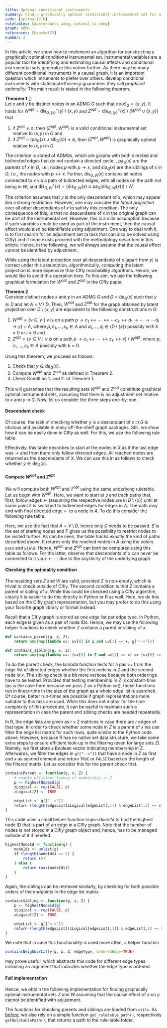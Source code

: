 ```yaml
---
title: Optimal conditional instruments
summary: Find a graphically optimal conditional instrumental set for a given ADMG and a treatment and outcome variable.
code: [optimalIV.R]
ruletables: [descendants_admg, optimal_iv_admg]
graph: ADMG
references: [henckelIV]
number: 2
---
```



In this article, we show how to implement an algorithm for constructing a graphically optimal conditional instrumental set. Instrumental variables are a popular tool for identifying and estimating causal effects and conditional instrumental sets generalize this notion further. As there may be many different conditional instruments in a causal graph, it is an important question which intruments to prefer over others. <Reference id="henckelIV" format="author(year)"/> develop conditonal instruments with statistical efficiency guarantees they call *graphical optimality*. The main result is stated in the following theorem. 

**Theorem 1** [<Reference id="henckelIV" format="author(year)"/>]    
Let $x$ and $y$ be distinct nodes in an ADMG $G$ such that $\text{de}(x)_G = \{x, y\}$. It holds for $W^{\text{opt}} = \text{dis}^+_{G, \{x\}}(y) \setminus \{x, y\}$ and $Z^{\text{opt}} = \text{dis}^+_{G, \{y\}}(x) \setminus (W^{\text{opt}} \cup \{x, y\})$ that
1. if $Z^\text{opt} \neq \emptyset$, then $(Z^\text{opt}, W^\text{opt})$ is a valid conditional instrumental set relative to $(x, y)$ in $G$ and
2. if $Z^\text{opt} \cap (\text{pa}_G(x) \cup \text{sib}_G(x)) \neq \emptyset$, then $(Z^\text{opt}, W^\text{opt})$ is graphically optimal relative to $(x, y)$ in $G$. 

The criterion is stated of ADMGs, which are graphs with both directed and bidirected edges that do not contain a directed cycle. , $\text{pa}_G(x)$ are the parents of $x$ in $G$, i.e., nodes $p$ with $p \rightarrow x$, and $\text{sib}_G(x)$ are the siblings of $x$ in $G$, i.e., the nodes with $p \leftrightarrow x$. Further, $\text{dis}_{G, W}(x)$ contains all nodes connected to $x$ via a path of bidirected edges, with all nodes on the path not being in $W$, and $\text{dis}_{G, W}^+(x) = (\text{dis}_{G, W}(x) \cup \text{pa}_G(\text{dis}_{G, W}(x))) \setminus W$. 

The criterion assumes that $y$ is the only descendant of $x$, which may appear like a strong restriction. However, one may consider the *latent projection* over all other descendants of $x$ to satisfy this condition. The only consequence of this, is that no descendants of $x$ in the original graph can be part of the instrumental set. However, this is a mild assumption because if such variables could be used as part of the instrument, then the causal effect would also be identifiable using adjustment. One way to deal with it, is to first search for an adjustment set (a task that can also be solved using CIfly) and if none exists proceed with the methodology described in this article. Hence, in the following, we will always assume that the causal effect *cannot* be identified by adjustment. 

While using the latent projection over all descendants of $x$ (apart from $y$) is correct under this assumption, algorithmically, computing the latent projection is more expensive than CIfly reachability algorithms. Hence, we would like to avoid this operation here. To this aim, we use the following graphical formulation for $W^\text{opt}$ and $Z^\text{opt}$ in the CIfly paper. 

**Theorem 2**    
Consider distinct nodes $x$ and $y$ in an ADMG $G$ and $D = \text{de}_G(x)$ such that $y \in D$ and let $A = V \setminus D$. Then, $W^{\text{opt}}$ and $Z^{\text{opt}}$ for the graph obtained by latent projection over $D \setminus \{x, y\}$ are equivalent to the following constructions in $G$:
1. $W^{\text{opt}} = \{ v \in V \; \mid \; v \text{ is on a path } p \rightarrow c_1 \leftrightarrow \cdots \leftrightarrow \cdots c_k \leftrightarrow d_1 \rightarrow \cdots \rightarrow \cdots d_l \rightarrow y \} \cap A$,  where $p, c_1, \dots, c_k \in A$ and $d_1, \dots, d_l \in (D \setminus \{ x \})$ possibly with $k=0$ or $l=0$ and 
2. $Z^{\text{opt}} = \{ v \in V \; \mid \; v \text{ is on a path } p \rightarrow c_1 \leftrightarrow \cdots \leftrightarrow c_k \leftrightarrow x\} \setminus W^{\text{opt}}$, where  $p, c_1, \dots, c_k \in A$ possibly with $k=0$.

Using this theorem, we proceed as follows:
1. Check that $y \in \text{de}_G(x)$. 
2. Compute $W^{\text{opt}}$ and $Z^{\text{opt}}$ as defined in Theorem 2. 
3. Check Condition 1. and 2. of Theorem 1.

This will guarantee that the resulting sets $W^{\text{opt}}$ and $Z^{\text{opt}}$ constitute graphical optimal instrumental sets, assuming that there is no adjustment set relative to $x$ and $y$ in $G$. Now, let us consider the three steps one-by-one.

#### Descendant check
Of course, the task of checking whether $y$ is a descendant of $x$ in $G$ is obvious and available in many off-the-shelf graph packages. Still, we show how it can be easily done in CIfly as well. For this, we use the following rule table. 

<Ruletable id="descendants_admg" withHeader={true}/>

Effectively, this table describes to start at the nodes in $X$ as if the last edge was $\rightarrow$ and from there only follow directed edges. All reached nodes are returned as the descendants of $X$. We can use this in as follows to check whether $y \in \text{de}_G(x)$. 

<CodeSwitcher>
<CodeHelper slot="python-code" code={
`descendants = cf.reach(g, {"X": x}, "descendants_admg.txt")
isDescendant = y in descendants`
} lang="py" title="" />
<CodeHelper slot="r-code" code={
`descendants <- reach(g, list("X" = x), "descendants_admg.txt")
isDescendant <- y %in% descendants`
} lang="r" title="" />
</CodeSwitcher>

#### Compute $W^{\text{opt}}$ and $Z^{\text{opt}}$
We will compute both $W^{\text{opt}}$ and $Z^{\text{opt}}$ using the same underlying ruletable. Let us begin with $W^{\text{opt}}$. Here, we want to start at $y$ and track paths that, first, follow edges $\leftarrow$ (assuming the respective nodes are in $D \setminus \{x\}$) until at some point it is switched to bidirected edges for edges in $A$. The path may end with final directed edge $\leftarrow$ to a node in $A$. To do this consider the following rule table. 

<Ruletable id="optimal_iv_admg" withHeader={true}/>

Here, we use the fact that $A = V \setminus D$, hence only $D$ needs to be passed. $S$ is the set of starting nodes and $F$ gives us the possibility to restrict nodes to be visited further. As can be seen, the table tracks exactly the kind of paths described above. It returns only the reached nodes in $A$ using the colors ```pass``` and ```yield```. Hence, $W^{\text{opt}}$ and $Z^{\text{opt}}$ can both be computed using this table as follows. For the latter, observe that descendants of $x$ can never be connected to it via $x \leftarrow \cdots$ due to the acyclicity of the underlying graph.

<CodeSwitcher>
<CodeHelper slot="python-code" code={
`W = set(cf.reach(g, {"S": y, "D": descendants, "F": x}, "./optimal_iv_admg.txt"))
Z = set(cf.reach(g, {"S": x, "D": descendants, "F": []}, "./optimal_iv_admg.txt")) - W`
} lang="py" title="" />
<CodeHelper slot="r-code" code={
`W <- reach(g, list("S" = y, "D" = descendants, "F" = x), "./optimal_iv_admg.txt")
Z <- setdiff(reach(g, list("S" = x, "D" = des, "F" = c()), "./optimal_iv_admg.txt"), W)`
} lang="r" title="" />
</CodeSwitcher>

#### Checking the optimality condition
The resulting sets $Z$ and $W$ are valid, provided $Z$ is non-empty, which is trivial to check outside of CIfly. The second condition is that $Z$ contains a parent or sibling of $x$. While this could  be checked using a CIfly algorithm, clearly it is easier to do this directly in Python or R as well. Here, we do this based on the CIfly graph representation, but you may prefer to do this using your favorite graph library or format instead.

Recall that a CIfly graph is stored as one edge list per edge type. In Python, each edge is given as a pair of node IDs. Hence, we may use the following helper functions to check whether $Z$ contains a parent or sibling of $x$. 

```py
def contains_parent(g, x, Z):
    return any(map(lambda uv: uv[0] in Z and uv[1] == x, g["-->"]))

def contains_sibling(g, x, Z):
    return any(map(lambda uv: (uv[0] in Z and uv[1] == x) or (uv[0] == x and uv[1] in Z), g["<->"]))
```

To do the parent check, the lambda function tests for a pair ```uv``` from the edge list of directed edges whether the first node is in $Z$ and the second node is $x$. The sibling check is a bit more verbose because both orderings have to be tested. Provided that testing membership in $Z$ is constant-time (as is the case here because we pass $Z$ as a Python set), these functions run in linear-time in the size of the graph as a whole edge list is searched. Of course, better run-times are possible if graph representations more suitable to this task are used. While this does not matter for the time complexity of this procedure, it can be useful to maintain such a representation in case the parent and sibling checks are needed repeatedly. 

In R, the edge lists are given as $r \times 2$ matrices in case there are $r$ edges of that type. In order to check whether some node in $Z$ is a parent of $x$ we can filter the edge list matrix for such rows, quite similar to the Python code above. However, because R has no native set data structure, we take some extra steps to ensure efficient look-up in the filtering (even for large sets $Z$). Namely, we first store a Boolean vector indicating membership in $Z$. Afterwards, we filter the edges in ```g[["-->"]]``` that have a node in $Z$ as first and $x$ as second element and return ```TRUE``` or ```FALSE``` based on the length of the filtered matrix. Let us consider this for the parent check first. 

```r
containsParent <- function(g, x, Z) {
	# enable efficient lookup of membership in Z
	p <- highestNodeId(g)
	zLogical <- rep(FALSE, p)
	zLogical[Z] <- TRUE

	edgeList <- g[["-->"]]
	return (length(edgeList[zLogical[edgeList[,1]] & edgeList[,2] == x]) > 0)
}
```

This code uses a small helper function ```highestNodeId``` to find the highest node ID that is part of an edge in a CIfly graph. Note that the number of nodes is not stored in a CIfly graph object and, hence, has to be managed outside of it if needed. 

```r
highestNodeId <- function(g) {
	nodeIds <- unlist(g)
	if (length(nodeIds) == 0) {
		return (0)
	} else {
		return (max(nodeIds))
	}
}
```

Again, the siblings can be retrieved similarly, by checking for both possible orders of the endpoints in the edge list matrix. 

```r
containsSibling <- function(g, x, Z) {
	p <- highestNodeId(g)
	zLogical <- rep(FALSE, p)
	zLogical[Z] <- TRUE

	edgeList <- g[["<->"]]
	return (length(edgeList[(zLogical[edgeList[,1]] & edgeList[,2] == x) | (zLogical[edgeList[,2]] & edgeList[,1] == x)]) > 0)
}
```

We note that in case this functionality is used more often, a helper function 
```r 
containsNeighborCifly(g, x, Z, edgeType, orderedEdge=TRUE)
```
may prove useful, which abstracts this code for different edge types including an argument that indicates whether the edge type is ordered.  

#### Full implementation
Hence, we obtain the following implementation for finding graphically optimal instrumental sets $Z$ and $W$ assuming that the causal effect of $x$ on $y$ cannot be identified with adjustment. 

The functions for checking parents and siblings are loaded from ```utils```. As [before](/applications/cpdag-adjustment-check/), we also rely on a simple function ```get_ruletable_path()```, respectively ```getRuletablePath()```, that returns a path to the rule-table folder. 

<CodeSwitcher>
	<ExampleCode slot="python-code" id="optimal_iv.py"/>
	<ExampleCode slot="r-code" id="optimalIV.R"/>
</CodeSwitcher>

